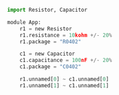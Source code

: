 
```python
import Resistor, Capacitor

module App:
    r1 = new Resistor
    r1.resistance = 10kohm +/- 20%
    r1.package = "R0402"

    c1 = new Capacitor
    c1.capacitance = 100nF +/- 20%
    c1.package = "C0402"

    r1.unnamed[0] ~ c1.unnamed[0]
    r1.unnamed[1] ~ c1.unnamed[1]
    
```
